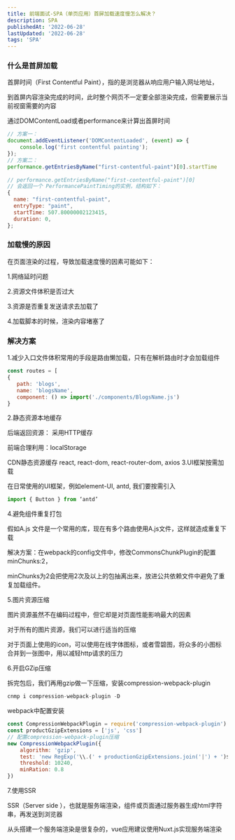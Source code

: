 ```yaml
---
title: 前端面试-SPA（单页应用）首屏加载速度慢怎么解决？
description: SPA
publishedAt: '2022-06-28'
lastUpdated: '2022-06-28'
tags: 'SPA'
---
```

### 什么是首屏加载

首屏时间（First Contentful Paint），指的是浏览器从响应用户输入网址地址，

到首屏内容渲染完成的时间，此时整个网页不一定要全部渲染完成，但需要展示当前视窗需要的内容

通过DOMContentLoad或者performance来计算出首屏时间
```javascript
// 方案一：
document.addEventListener('DOMContentLoaded', (event) => {
    console.log('first contentful painting');
});
// 方案二：
performance.getEntriesByName("first-contentful-paint")[0].startTime
 
// performance.getEntriesByName("first-contentful-paint")[0]
// 会返回一个 PerformancePaintTiming的实例，结构如下：
{
  name: "first-contentful-paint",
  entryType: "paint",
  startTime: 507.80000002123415,
  duration: 0,
};
```
### 加载慢的原因
在页面渲染的过程，导致加载速度慢的因素可能如下：

1.网络延时问题

2.资源文件体积是否过大

3.资源是否重复发送请求去加载了

4.加载脚本的时候，渲染内容堵塞了
### 解决方案

1.减少入口文件体积常用的手段是路由懒加载，只有在解析路由时才会加载组件
```javascript
const routes = [
{
   path: 'blogs',
   name: 'blogsName',
   component: () => import('./components/BlogsName.js')
}
```
2.静态资源本地缓存

后端返回资源： 采用HTTP缓存

前端合理利用：localStorage

CDN静态资源缓存 react, react-dom, react-router-dom, axios
3.UI框架按需加载

在日常使用的UI框架，例如element-UI, antd, 我们要按需引入

```javascript
import { Button } from ‘antd’
```
4.避免组件重复打包

假如A.js 文件是一个常用的库，现在有多个路由使用A.js文件，这样就造成重复下载

解决方案：在webpack的config文件中，修改CommonsChunkPlugin的配置minChunks:2，

minChunks为2会把使用2次及以上的包抽离出来，放进公共依赖文件中避免了重复加载组件。

5.图片资源压缩

图片资源虽然不在编码过程中，但它却是对页面性能影响最大的因素

对于所有的图片资源，我们可以进行适当的压缩

对于页面上使用的icon，可以使用在线字体图标，或者雪碧图，将众多的小图标合并到一张图中，用以减轻http请求的压力

6.开启GZip压缩

拆完包后，我们再用gzip做一下压缩，安装compression-webpack-plugin
```javascript
cnmp i compression-webpack-plugin -D
```
webpack中配置安装
```javascript
const CompressionWebpackPlugin = require('compression-webpack-plugin')
const productGzipExtensions = ['js', 'css']
// 配置compression-webpack-plugin压缩
new CompressionWebpackPlugin({
	algorithm: 'gzip',
	test: 'new RegExp('\\.(' + productionGzipExtensions.join('|') + ')$')',
	threshold: 10240,
	minRation: 0.8
})
```
7.使用SSR

SSR（Server side ），也就是服务端渲染，组件或页面通过服务器生成html字符串，再发送到浏览器

从头搭建一个服务端渲染是很复杂的，vue应用建议使用Nuxt.js实现服务端渲染
